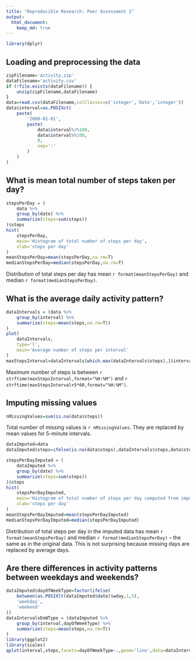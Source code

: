 ```yaml
---
title: "Reproducible Research: Peer Assessment 1"
output: 
  html_document:
    keep_md: true
---
```


```r
library(dplyr)
```

## Loading and preprocessing the data

```r
zipFilename='activity.zip'
dataFilename='activity.csv'
if (!file.exists(dataFilename)) {
	unzip(zipFilename,dataFilename)
}
data=read.csv(dataFilename,colClasses=c('integer','Date','integer'))
data$interval=as.POSIXct(
	paste(
		'2000-01-01',
		paste(
			data$interval%/%100,
			data$interval%%100,
			0,
			sep=':'
		)
	)
)
```


## What is mean total number of steps taken per day?

```r
stepsPerDay = (
	data %>% 
	group_by(date) %>% 
	summarize(steps=sum(steps))
)$steps
hist(
	stepsPerDay,
	main='Histogram of total number of steps per day',
	xlab='steps per day'
)
meanStepsPerDay=mean(stepsPerDay,na.rm=T)
medianStepsPerDay=median(stepsPerDay,na.rm=T)
```

Distribution of total steps per day has mean `r format(meanStepsPerDay)` and median `r format(medianStepsPerDay)`.


## What is the average daily activity pattern?

```r
dataIntervals = (data %>%
	group_by(interval) %>%
	summarize(steps=mean(steps,na.rm=T))
)
plot(
	dataIntervals,
	type='l',
	main='Average number of steps per interval'
)
maxStepsInterval=dataIntervals[which.max(dataIntervals$steps),]$interval
```

Maximum number of steps is between `r strftime(maxStepsInterval,format="%H:%M")` and `r strftime(maxStepsInterval+5*60,format="%H:%M")`.


## Imputing missing values

```r
nMissingValues=sum(is.na(data$steps))
```

Total number of missing values is `r nMissingValues`. They are replaced by mean values for 5-minute intervals.

```r
dataImputed=data
dataImputed$steps=ifelse(is.na(data$steps),dataIntervals$steps,data$steps)
```

```r
stepsPerDayImputed = (
	dataImputed %>% 
	group_by(date) %>% 
	summarize(steps=sum(steps))
)$steps
hist(
	stepsPerDayImputed,
	main='Histogram of total number of steps per day computed from imputed data',
	xlab='steps per day'
)
meanStepsPerDayImputed=mean(stepsPerDayImputed)
medianStepsPerDayImputed=median(stepsPerDayImputed)
```

Distribution of total steps per day in the imputed data has mean `r format(meanStepsPerDay)` and median `r format(medianStepsPerDay)` -- the same as in the original data. This is not surprising because missing days are replaced by average days.


## Are there differences in activity patterns between weekdays and weekends?

```r
dataImputed$dayOfWeekType=factor(ifelse(
	between(as.POSIXlt(dataImputed$date)$wday,1,5),
	'weekday',
	'weekend'
))
dataIntervalsDoWType = (dataImputed %>%
	group_by(interval,dayOfWeekType) %>%
	summarize(steps=mean(steps,na.rm=T))
)
library(ggplot2)
library(scales)
qplot(interval,steps,facets=dayOfWeekType~.,geom='line',data=dataIntervalsDoWType)+scale_x_datetime(labels=date_format('%H:%M'))
```
